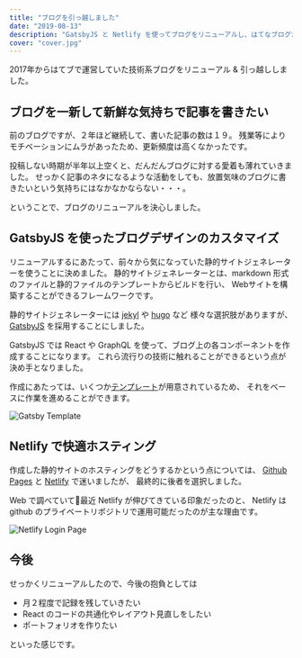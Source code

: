 ```yaml
---
title: "ブログを引っ越しました"
date: "2019-08-13"
description: "GatsbyJS と Netlify を使ってブログをリニューアルし、はてなブログから引っ越しました。"
cover: "cover.jpg"
---
```


2017年からはてブで運営していた技術系ブログをリニューアル & 引っ越ししました。



## ブログを一新して新鮮な気持ちで記事を書きたい

前のブログですが、２年ほど継続して、書いた記事の数は１９。
残業等によりモチベーションにムラがあったため、更新頻度は高くなかったです。

投稿しない時期が半年以上空くと、だんだんブログに対する愛着も薄れていきました。
せっかく記事のネタになるような活動をしても、放置気味のブログに書きたいという気持ちにはなかなかならない・・・。

ということで、ブログのリニューアルを決心しました。



## GatsbyJS を使ったブログデザインのカスタマイズ

リニューアルするにあたって、前々から気になっていた静的サイトジェネレーターを使うことに決めました。
静的サイトジェネレーターとは、markdown 形式のファイルと静的ファイルのテンプレートからビルドを行い、
Webサイトを構築することができるフレームワークです。

静的サイトジェネレーターには [jekyl](http://jekyllrb-ja.github.io/) や [hugo](https://gohugo.io/) など
様々な選択肢がありますが、[GatsbyJS](https://www.gatsbyjs.org/) を採用することにしました。

GatsbyJS では React や GraphQL を使って、ブログ上の各コンポーネントを作成することになります。
これら流行りの技術に触れることができるという点が決め手となりました。

作成にあたっては、いくつか[テンプレート](https://github.com/gatsbyjs/gatsby-starter-blog)が用意されているため、
それをベースに作業を進めることができます。

![Gatsby Template](/2019/08/gatsby.jpg "公式でいろいろなテンプレートが用意されている。")



## Netlify で快適ホスティング

作成した静的サイトのホスティングをどうするかという点については、
[Github Pages](https://pages.github.com/) と [Netlify]() で迷いましたが、
最終的に後者を選択しました。

Web で調べていて最近 Netlify が伸びてきている印象だったのと、
Netlify は github のプライベートリポジトリで運用可能だったのが主な理由です。

![Netlify Login Page](/2019/08/netlify.jpg "Netlifyのログインページ。星座みたいな背景がおしゃれ。")



## 今後

せっかくリニューアルしたので、今後の抱負としては

- 月２程度で記録を残していきたい
- React のコードの共通化やレイアウト見直しをしたい
- ポートフォリオを作りたい

といった感じです。